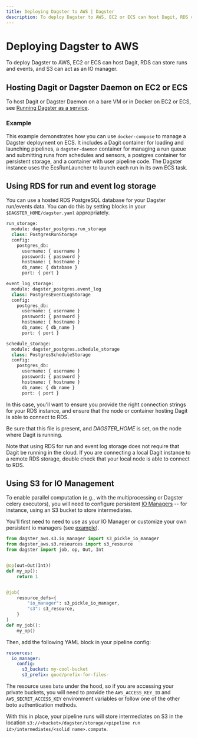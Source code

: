 ```yaml
---
title: Deploying Dagster to AWS | Dagster
description: To deploy Dagster to AWS, EC2 or ECS can host Dagit, RDS can store runs and events, and S3 can act as an IO manager.
---
```


# Deploying Dagster to AWS

To deploy Dagster to AWS, EC2 or ECS can host Dagit, RDS can store runs and events, and S3 can act as an IO manager.

## Hosting Dagit or Dagster Daemon on EC2 or ECS

To host Dagit or Dagster Daemon on a bare VM or in Docker on EC2 or ECS, see [Running Dagster as a service](/deployment/guides/service).

### Example

<CodeReferenceLink filePath="examples/deploy_ecs" />

This example demonstrates how you can use `docker-compose` to manage a Dagster deployment on ECS. It includes a Dagit container for loading and launching pipelines, a `dagster-daemon` container for managing a run queue and submitting runs from schedules and sensors, a postgres container for persistent storage, and a container with user pipeline code. The Dagster instance uses the EcsRunLauncher to launch each run in its own ECS task.

## Using RDS for run and event log storage

You can use a hosted RDS PostgreSQL database for your Dagster run/events data. You can do this by setting blocks in your `$DAGSTER_HOME/dagster.yaml` appropriately.

```python file=/deploying/dagster-pg.yaml
run_storage:
  module: dagster_postgres.run_storage
  class: PostgresRunStorage
  config:
    postgres_db:
      username: { username }
      password: { password }
      hostname: { hostname }
      db_name: { database }
      port: { port }

event_log_storage:
  module: dagster_postgres.event_log
  class: PostgresEventLogStorage
  config:
    postgres_db:
      username: { username }
      password: { password }
      hostname: { hostname }
      db_name: { db_name }
      port: { port }

schedule_storage:
  module: dagster_postgres.schedule_storage
  class: PostgresScheduleStorage
  config:
    postgres_db:
      username: { username }
      password: { password }
      hostname: { hostname }
      db_name: { db_name }
      port: { port }
```

In this case, you'll want to ensure you provide the right connection strings for your RDS instance, and ensure that the node or container hosting Dagit is able to connect to RDS.

Be sure that this file is present, and _DAGSTER_HOME_ is set, on the node where Dagit is running.

Note that using RDS for run and event log storage does not require that Dagit be running in the cloud. If you are connecting a local Dagit instance to a remote RDS storage, double check that your local node is able to connect to RDS.

## Using S3 for IO Management

To enable parallel computation (e.g., with the multiprocessing or Dagster celery executors), you will need to configure persistent [IO Managers](/concepts/io-management/io-managers) -- for instance, using an S3 bucket to store intermediates.

You'll first need to need to use <PyObject module="dagster_aws.s3" object="s3_pickle_io_manager"/> as your IO Manager or customize your own persistent io managers (see [example](/concepts/io-management/io-managers#defining-an-io-manager)).

```python file=/deploying/aws/io_manager.py
from dagster_aws.s3.io_manager import s3_pickle_io_manager
from dagster_aws.s3.resources import s3_resource
from dagster import job, op, Out, Int


@op(out=Out(Int))
def my_op():
    return 1


@job(
    resource_defs={
        "io_manager": s3_pickle_io_manager,
        "s3": s3_resource,
    }
)
def my_job():
    my_op()
```

Then, add the following YAML block in your pipeline config:

```yaml file=/deploying/aws/io_manager.yaml
resources:
  io_manager:
    config:
      s3_bucket: my-cool-bucket
      s3_prefix: good/prefix-for-files-
```

The resource uses `boto` under the hood, so if you are accessing your private buckets, you will need to provide the `AWS_ACCESS_KEY_ID` and `AWS_SECRET_ACCESS_KEY` environment variables or follow one of the other boto authentication methods.

With this in place, your pipeline runs will store intermediates on S3 in the location `s3://<bucket>/dagster/storage/<pipeline run id>/intermediates/<solid name>.compute`.
